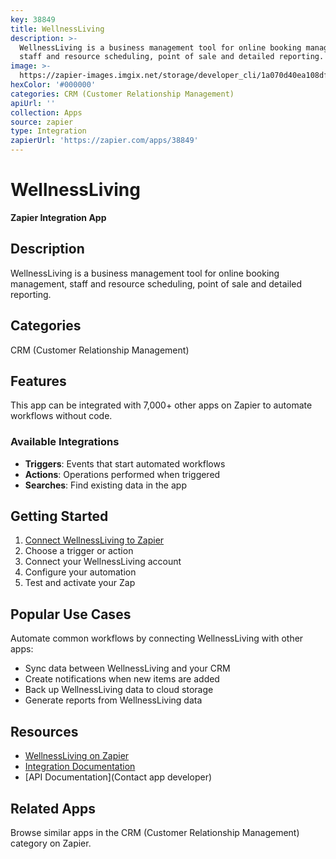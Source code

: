 ```yaml
---
key: 38849
title: WellnessLiving
description: >-
  WellnessLiving is a business management tool for online booking management,
  staff and resource scheduling, point of sale and detailed reporting.
image: >-
  https://zapier-images.imgix.net/storage/developer_cli/1a070d40ea108dfe5624d4ef3667a824.png?auto=format%2Ccompress&ixlib=python-3.0.0&q=50
hexColor: '#000000'
categories: CRM (Customer Relationship Management)
apiUrl: ''
collection: Apps
source: zapier
type: Integration
zapierUrl: 'https://zapier.com/apps/38849'
---
```

# WellnessLiving

**Zapier Integration App**

## Description

WellnessLiving is a business management tool for online booking management, staff and resource scheduling, point of sale and detailed reporting.

## Categories

CRM (Customer Relationship Management)

## Features

This app can be integrated with 7,000+ other apps on Zapier to automate workflows without code.

### Available Integrations

- **Triggers**: Events that start automated workflows
- **Actions**: Operations performed when triggered
- **Searches**: Find existing data in the app

## Getting Started

1. [Connect WellnessLiving to Zapier](https://zapier.com/apps/38849)
2. Choose a trigger or action
3. Connect your WellnessLiving account
4. Configure your automation
5. Test and activate your Zap

## Popular Use Cases

Automate common workflows by connecting WellnessLiving with other apps:

- Sync data between WellnessLiving and your CRM
- Create notifications when new items are added
- Back up WellnessLiving data to cloud storage
- Generate reports from WellnessLiving data

## Resources

- [WellnessLiving on Zapier](https://zapier.com/apps/38849)
- [Integration Documentation](https://zapier.com/apps/38849/integrations)
- [API Documentation](Contact app developer)

## Related Apps

Browse similar apps in the CRM (Customer Relationship Management) category on Zapier.
